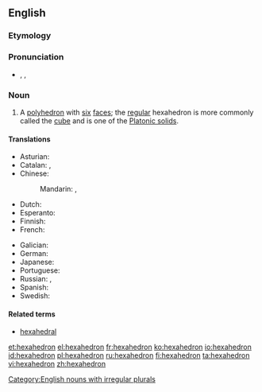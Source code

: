 ==English==
{{wikipedia}}

===Etymology===
{{confix|hexa|hedron}}

===Pronunciation===
* {{enPR|hĕksəhē'drən}}, {{IPA|/hɛksəˈhiːdrən/}}, {{X-SAMPA|/hEks.@."hi.dr@n/}}

===Noun===
{{en-noun|s|hexahedra}}

# {{context|geometry|lang=en}} A [[polyhedron]] with [[six]] [[face]]s; the [[regular]] hexahedron is more commonly called the [[cube]] and is one of the [[Platonic solid]]s.

====Translations====
<!--Note: add translations for "hexahedron" here, not for "cube"-->
{{trans-top|polyhedron with six faces}}
* Asturian: {{t-|ast|hexaedru|m}}
* Catalan: {{t-|ca|hexaedre|m}}, {{t-|ca|hexàedre|m}}
* Chinese:
*: Mandarin: {{t|cmn|六面體|sc=Hani}}, {{t|cmn|六面体|tr=liùmiàntǐ|sc=Hani}}
* Dutch: {{t+|nl|hexaëder}}
* Esperanto: {{t-|eo|sesedro}}
* Finnish: {{t+|fi|heksaedri}}
* French: {{t+|fr|hexaèdre|m}}
{{trans-mid}}
* Galician: {{t+|gl|hexaedro|m}}
* German: {{t+|de|Hexaeder|n}}
* Japanese: {{t-|ja|六面体|tr=ろくめんたい, rokumentai|sc=Jpan}}
* Portuguese: {{t+|pt|hexaedro|m}}
* Russian: {{t+|ru|гексаэдр|m|tr=geksáedr|sc=Cyrl}}, {{t+|ru|шестигранник|m|tr=šestigránnik|sc=Cyrl}}
* Spanish: {{t+|es|hexaedro|m}}
* Swedish: {{t+|sv|hexaeder|c}}
{{trans-bottom}}

====Related terms====
* [[hexahedral]]

[[Category:English nouns with irregular plurals]]

[[et:hexahedron]]
[[el:hexahedron]]
[[fr:hexahedron]]
[[ko:hexahedron]]
[[io:hexahedron]]
[[id:hexahedron]]
[[pl:hexahedron]]
[[ru:hexahedron]]
[[fi:hexahedron]]
[[ta:hexahedron]]
[[vi:hexahedron]]
[[zh:hexahedron]]